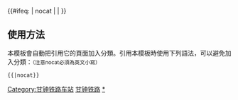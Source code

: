 {{鐵道路線|
| 模板名稱 = 甘钟铁路
| 名稱 = [[甘钟铁路]]
| 代表色 = #0033c9
| Logo = [[File:China Railways.svg|17px]]
| 背景顏色 = #FFFFFF
| 車站列表 = [[甘泉北站|甘泉北]] - [[甘泉站|甘泉]] - [[道镇站|道镇]] - [[富县站|富县]] - [[督河村站|督河村]] - [[洛川站|洛川]] - [[弥家河站|弥家河]] - [[黄陵站|黄陵]] - [[刘家沟站|刘家沟]] - [[生芝渠站|生芝渠]] - [[贺家河站|贺家河]] - [[蔡河站|蔡河]] - [[张家船站|张家船]] - [[狄家河站|狄家河]] - [[洞子崖站|洞子崖]] - [[韩家河站|韩家河]] - [[坡底村站|坡底村]] - [[苏家坡站|苏家坡]] - [[孙镇站|孙镇]] - [[杜赵站|杜赵]] - [[蒲城站|蒲城]] - [[集北站|集北]] - [[钟家村站 (陕西省)|钟家村]]   
}}
<includeonly>{{#ifeq: {{{1}}} | nocat | <!--空--> | [[Category:甘钟铁路车站]] }}</includeonly><noinclude>

==使用方法==
本模板會自動把引用它的頁面加入分類。引用本模板時使用下列語法，可以避免加入分類：<small>（注意nocat必須為英文小寫）</small>
 <nowiki>{{</nowiki>{{PAGENAME}}<nowiki>|nocat}}</nowiki>
[[Category:中國鐵路路線模板|甘钟铁路]]
[[Category:甘钟铁路车站|*]]
</noinclude>